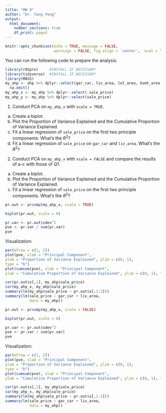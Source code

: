 ```yaml
---
title: "HW 9"
author: "Dr. Yang Feng"
output:
  html_document:
    number_sections: true
    df_print: paged
---
```


```r
knitr::opts_chunk$set(echo = TRUE, message = FALSE,
                      warnings = FALSE, fig.align = 'center',  eval = TRUE)
```


You can run the following code to prepare the analysis.
```r
library(r02pro)     #INSTALL IF NECESSARY
library(tidyverse)  #INSTALL IF NECESSARY
library(MASS)
my_ahp <- ahp %>% dplyr::select(gar_car, liv_area, lot_area, bsmt_area, gar_area, oa_qual, sale_price, bedroom, bathroom, yr_built) %>%
  na.omit()
my_ahp_x <- my_ahp %>% dplyr::select(-sale_price)
my_ahp_y <- my_ahp %>% dplyr::select(sale_price)
```

1. Conduct PCA on `my_ahp_x` with `scale = TRUE`. 
a. Create a biplot. 
b. Plot the Proportion of Variance Explained and the Cumulative Proportion of Variance Explained. 
c. Fit a linear regression of `sale_price` on the first two principle components. What's the $R^2$? 
d. Fit a linear regression of `sale_price` on `gar_car` and `liv_area`. What's the $R^2$? 

2. Conduct PCA on `my_ahp_x` with `scale = FALSE` and compare the results of a-c with those of Q1. 
a. Create a biplot. 
b. Plot the Proportion of Variance Explained and the Cumulative Proportion of Variance Explained. 
c. Fit a linear regression of `sale_price` on the first two principle components. What's the $R^2$? 




```r
pr.out <- prcomp(my_ahp_x, scale = TRUE)
```

```r
biplot(pr.out, scale = 0)
```

```r
pr.var <- pr.out$sdev^2
pve <- pr.var / sum(pr.var)
pve
```

Visualization:
```r
par(mfrow = c(1, 2))
plot(pve, xlab = "Principal Component",
ylab = "Proportion of Variance Explained", ylim = c(0, 1),
type = "b")
plot(cumsum(pve), xlab = "Principal Component",
ylab = "Cumulative Proportion of Variance Explained", ylim = c(0, 1), type = "b")
```

```r
cor(pr.out$x[,1], my_ahp$sale_price)
cor(my_ahp_x, my_ahp$sale_price)
summary(lm(my_ahp$sale_price ~ pr.out$x[,1:2]))
summary(lm(sale_price ~ gar_car + liv_area, 
           data = my_ahp))
```



```r
pr.out <- prcomp(my_ahp_x, scale = FALSE)
```

```r
biplot(pr.out, scale = 0)
```

```r
pr.var <- pr.out$sdev^2
pve <- pr.var / sum(pr.var)
pve
```

Visualization:
```r
par(mfrow = c(1, 2))
plot(pve, xlab = "Principal Component",
ylab = "Proportion of Variance Explained", ylim = c(0, 1),
type = "b")
plot(cumsum(pve), xlab = "Principal Component",
ylab = "Cumulative Proportion of Variance Explained", ylim = c(0, 1), type = "b")
```

```r
cor(pr.out$x[,1], my_ahp$sale_price)
cor(my_ahp_x, my_ahp$sale_price)
summary(lm(my_ahp$sale_price ~ pr.out$x[,1:2]))
summary(lm(sale_price ~ gar_car + liv_area, 
           data = my_ahp))
```
